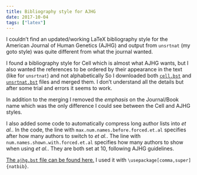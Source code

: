 ```yaml
---
title: Bibliography style for AJHG 
date: 2017-10-04
tags: ["latex"]
---
```


I couldn't find an updated/working LaTeX bibliography style for the American Journal of Human Genetics (AJHG) and output from `unsrtnat` (my goto style) was quite different from what the journal wanted.

I found a bibliography style for Cell which is almost what AJHG wants, but I also wanted the references to be ordered by their appearance in the text (like for `unsrtnat`) and not alphabetically
So I downloaded both [`cell.bst`](https://www.ctan.org/tex-archive/macros/latex/contrib/cell) and [`unsrtnat.bst`](https://www.ctan.org/tex-archive/macros/latex/contrib/natbib/) files and merged them.
I don't understand all the details but after some trial and errors it seems to work.

In addition to the merging I removed the *emphasis* on the Journal/Book name which was the only difference I could see between the Cell and AJHG styles.

I also added some code to automatically compress long author lists into *et al.*.
In the code, the line with `max.num.names.before.forced.et.al` specifies after how many authors to switch to *et al.*.
The line with `num.names.shown.with.forced.et.al` specifies how many authors to show when using *et al.*.
They are both set at 10, following AJHG guidelines.

[The `ajhg.bst` file can be found here.](https://github.com/jmonlong/Hippocamplus/blob/config/LaTeX/ajhg.bst) I used it with `\usepackage[comma,super]{natbib}`.
